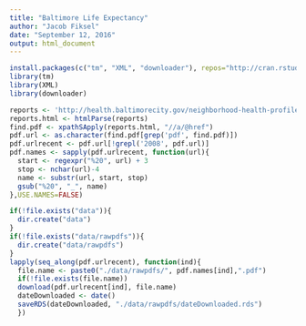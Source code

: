 ```yaml
---
title: "Baltimore Life Expectancy"
author: "Jacob Fiksel"
date: "September 12, 2016"
output: html_document
---
```


```r
install.packages(c("tm", "XML", "downloader"), repos="http://cran.rstudio.com/")
library(tm)
library(XML)
library(downloader)
```

```r
reports <- 'http://health.baltimorecity.gov/neighborhood-health-profile-reports'
reports.html <- htmlParse(reports)
find.pdf <- xpathSApply(reports.html, "//a/@href")
pdf.url <- as.character(find.pdf[grep('pdf', find.pdf)])
pdf.urlrecent <- pdf.url[!grepl('2008', pdf.url)]
pdf.names <- sapply(pdf.urlrecent, function(url){
  start <- regexpr("%20", url) + 3 
  stop <- nchar(url)-4
  name <- substr(url, start, stop)
  gsub("%20", "_", name)
},USE.NAMES=FALSE)

if(!file.exists("data")){
  dir.create("data")
}
if(!file.exists("data/rawpdfs")){
  dir.create("data/rawpdfs")
}
lapply(seq_along(pdf.urlrecent), function(ind){
  file.name <- paste0("./data/rawpdfs/", pdf.names[ind],".pdf")
  if(!file.exists(file.name))
  download(pdf.urlrecent[ind], file.name)
  dateDownloaded <- date()
  saveRDS(dateDownloaded, "./data/rawpdfs/dateDownloaded.rds")
  })

```

